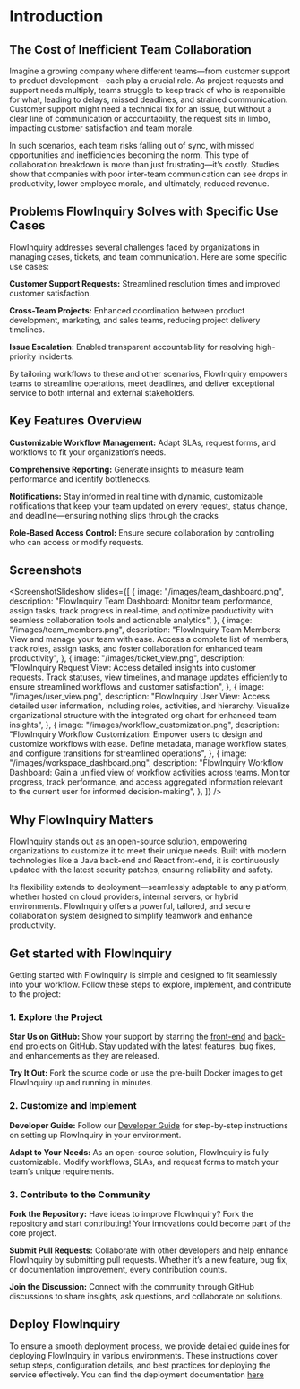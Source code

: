 
# Introduction

## The Cost of Inefficient Team Collaboration

Imagine a growing company where different teams—from customer support to product development—each play a crucial role. As project requests and support needs multiply, teams struggle to keep track of who is responsible for what, leading to delays, missed deadlines, and strained communication. Customer support might need a technical fix for an issue, but without a clear line of communication or accountability, the request sits in limbo, impacting customer satisfaction and team morale.

In such scenarios, each team risks falling out of sync, with missed opportunities and inefficiencies becoming the norm. This type of collaboration breakdown is more than just frustrating—it’s costly. Studies show that companies with poor inter-team communication can see drops in productivity, lower employee morale, and ultimately, reduced revenue.

## Problems FlowInquiry Solves with Specific Use Cases

FlowInquiry addresses several challenges faced by organizations in managing cases, tickets, and team communication. Here are some specific use cases:

**Customer Support Requests:** Streamlined resolution times and improved customer satisfaction.

**Cross-Team Projects:** Enhanced coordination between product development, marketing, and sales teams, reducing project delivery timelines.

**Issue Escalation:** Enabled transparent accountability for resolving high-priority incidents.

By tailoring workflows to these and other scenarios, FlowInquiry empowers teams to streamline operations, meet deadlines, and deliver exceptional service to both internal and external stakeholders.

## Key Features Overview

**Customizable Workflow Management:** Adapt SLAs, request forms, and workflows to fit your organization’s needs.

**Comprehensive Reporting:** Generate insights to measure team performance and identify bottlenecks.

**Notifications:** Stay informed in real time with dynamic, customizable notifications that keep your team updated on every request, status change, and deadline—ensuring nothing slips through the cracks

**Role-Based Access Control:** Ensure secure collaboration by controlling who can access or modify requests.

## Screenshots

<ScreenshotSlideshow
  slides={[
    {
      image: "/images/team_dashboard.png",
      description:
        "FlowInquiry Team Dashboard: Monitor team performance, assign tasks, track progress in real-time, and optimize productivity with seamless collaboration tools and actionable analytics",
    },
    {
      image: "/images/team_members.png",
      description:
        "FlowInquiry Team Members: View and manage your team with ease. Access a complete list of members, track roles, assign tasks, and foster collaboration for enhanced team productivity",
    },
    {
      image: "/images/ticket_view.png",
      description:
        "FlowInquiry Request View: Access detailed insights into customer requests. Track statuses, view timelines, and manage updates efficiently to ensure streamlined workflows and customer satisfaction",
    },
    {
      image: "/images/user_view.png",
      description:
        "FlowInquiry User View: Access detailed user information, including roles, activities, and hierarchy. Visualize organizational structure with the integrated org chart for enhanced team insights",
    },
    {
      image: "/images/workflow_customization.png",
      description:
        "FlowInquiry Workflow Customization: Empower users to design and customize workflows with ease. Define metadata, manage workflow states, and configure transitions for streamlined operations",
    },
    {
      image: "/images/workspace_dashboard.png",
      description:
        "FlowInquiry Workflow Dashboard: Gain a unified view of workflow activities across teams. Monitor progress, track performance, and access aggregated information relevant to the current user for informed decision-making",
    },
  ]}
/>

## Why FlowInquiry Matters

FlowInquiry stands out as an open-source solution, empowering organizations to customize it to meet their unique needs. Built with modern technologies like a Java back-end and React front-end, it is continuously updated with the latest security patches, ensuring reliability and safety.

Its flexibility extends to deployment—seamlessly adaptable to any platform, whether hosted on cloud providers, internal servers, or hybrid environments. FlowInquiry offers a powerful, tailored, and secure collaboration system designed to simplify teamwork and enhance productivity.

## Get started with FlowInquiry

Getting started with FlowInquiry is simple and designed to fit seamlessly into your workflow. Follow these steps to explore, implement, and contribute to the project:

### 1. Explore the Project

**Star Us on GitHub:** Show your support by starring the [front-end](https://github.com/flowinquiry/flowinquiry-frontend) and [back-end](https://github.com/flowinquiry/flowinquiry-server) projects on GitHub. Stay updated with the latest features, bug fixes, and enhancements as they are released.

**Try It Out:** Fork the source code or use the pre-built Docker images to get FlowInquiry up and running in minutes.

### 2. Customize and Implement

**Developer Guide:** Follow our [Developer Guide](/developer_guides) for step-by-step instructions on setting up FlowInquiry in your environment.

**Adapt to Your Needs:** As an open-source solution, FlowInquiry is fully customizable. Modify workflows, SLAs, and request forms to match your team’s unique requirements.

### 3. Contribute to the Community

**Fork the Repository:** Have ideas to improve FlowInquiry? Fork the repository and start contributing! Your innovations could become part of the core project.

**Submit Pull Requests:** Collaborate with other developers and help enhance FlowInquiry by submitting pull requests. Whether it’s a new feature, bug fix, or documentation improvement, every contribution counts.

**Join the Discussion:** Connect with the community through GitHub discussions to share insights, ask questions, and collaborate on solutions.

## Deploy FlowInquiry

To ensure a smooth deployment process, we provide detailed guidelines for deploying FlowInquiry in various environments. These instructions cover setup steps, configuration details, and best practices for deploying the service effectively. You can find the deployment documentation [here](http://localhost:4000/developer_guides/deployment/docker)
